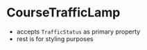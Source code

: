 
<Meta title="CourseTrafficLamp" component={CourseTrafficLamp} />

# CourseTrafficLamp

-   accepts `TrafficStatus` as primary property
-   rest is for styling purposes

<Story name="CourseTrafficLamp Free">
    <CourseTrafficLamp status={'free'} />
</Story>

<Story name="CourseTrafficLamp Last">
    <CourseTrafficLamp status={'last'} />
</Story>

<Story name="CourseTrafficLamp Full">
    <CourseTrafficLamp status={'full'} />
</Story>
